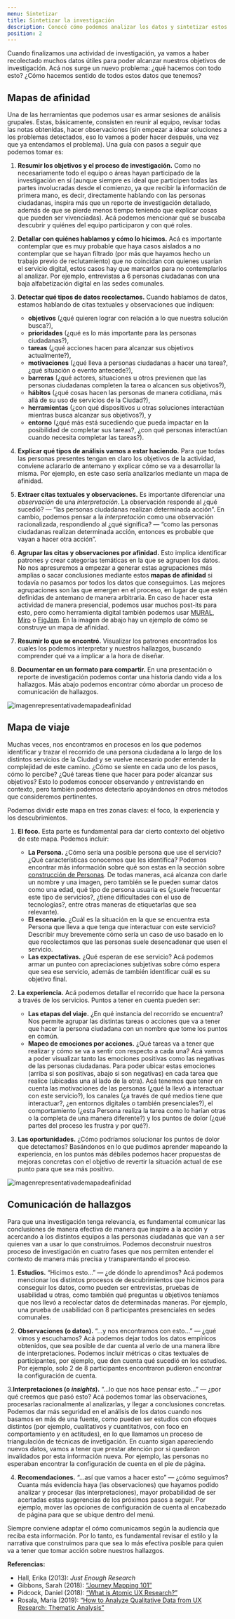 ```yaml
---
menu: Sintetizar
title: Sintetizar la investigación
description: Conocé cómo podemos analizar los datos y sintetizar estos hallazgos de cuando profundizamos en conocer en quienes van a usar los servicios digitales.
position: 2
---
```


Cuando finalizamos una actividad de investigación, ya vamos a haber recolectado muchos datos útiles para poder alcanzar nuestros objetivos de investigación. Acá nos surge un nuevo problema: ¿qué hacemos con todo esto? ¿Cómo hacemos sentido de todos estos datos que tenemos?

## Mapas de afinidad

Una de las herramientas que podemos usar es armar sesiones de análisis grupales. Estas, básicamente, consisten en reunir al equipo, revisar todas las notas obtenidas, hacer observaciones (sin empezar a idear soluciones a los problemas detectados, eso lo vamos a poder hacer después, una vez que ya entendamos el problema). Una guía con pasos a seguir que podemos tomar es:

1. **Resumir los objetivos y el proceso de investigación.** Como no necesariamente todo el equipo o áreas hayan participado de la investigación en sí (aunque siempre es ideal que participen todas las partes involucradas desde el comienzo, ya que recibir la información de primera mano, es decir, directamente hablando con las personas ciudadanas, inspira más que un reporte de investigación detallado, además de que se pierde menos tiempo teniendo que explicar cosas que pueden ser vivenciadas). Acá podemos mencionar qué se buscaba descubrir y quiénes del equipo participaron y con qué roles.

2. **Detallar con quiénes hablamos y cómo lo hicimos.** Acá es importante contemplar que es muy probable que haya casos aislados a no contemplar que se hayan filtrado (por más que hayamos hecho un trabajo previo de reclutamiento) que no coincidan con quienes usarían el servicio digital, estos casos hay que marcarlos para no contemplarlos al analizar. Por ejemplo, entrevistas a 6 personas ciudadanas con una baja alfabetización digital en las sedes comunales.

3. **Detectar qué tipos de datos recolectamos.** Cuando hablamos de datos, estamos hablando de citas textuales y observaciones que indiquen:
   - **objetivos** (¿qué quieren lograr con relación a lo que nuestra solución busca?),
   - **prioridades** (¿qué es lo más importante para las personas ciudadanas?),
   - **tareas** (¿qué acciones hacen para alcanzar sus objetivos actualmente?),
   - **motivaciones** (¿qué lleva a personas ciudadanas a hacer una tarea?, ¿qué situación o evento antecede?),
   - **barreras** (¿qué actores, situaciones u otros previenen que las personas ciudadanas completen la tarea o alcancen sus objetivos?),
   - **hábitos** (¿qué cosas hacen las personas de manera cotidiana, más allá de su uso de servicios de la Ciudad?),
   - **herramientas** (¿con qué dispositivos u otras soluciones interactúan mientras busca alcanzar sus objetivos?), y
   - **entorno** (¿qué más está sucediendo que pueda impactar en la posibilidad de completar sus tareas?, ¿con qué personas interactúan cuando necesita completar las tareas?).

4. **Explicar qué tipos de análisis vamos a estar haciendo.** Para que todas las personas presentes tengan en claro los objetivos de la actividad, conviene aclararlo de antemano y explicar cómo se va a desarrollar la misma. Por ejemplo, en este caso sería analizarlos mediante un mapa de afinidad.

5. **Extraer citas textuales y observaciones.** Es importante diferenciar una _observación_ de una _interpretación_. La observación responde al ¿qué sucedió? — “las personas ciudadanas realizan determinada acción”. En cambio, podemos pensar a la _interpretación_ como una observación racionalizada, respondiendo al ¿qué significa? — “como las personas ciudadanas realizan determinada acción, entonces es probable que vayan a hacer otra acción”.

6. **Agrupar las citas y observaciones por afinidad.** Esto implica identificar patrones y crear categorías temáticas en la que se agrupen los datos. No nos apresuremos a empezar a generar estas agrupaciones más amplias o sacar conclusiones mediante estos **mapas de afinidad** si todavía no pasamos por todos los datos que conseguimos. Las mejores agrupaciones son las que emergen en el proceso, en lugar de que estén definidas de antemano de manera arbitraria. En caso de hacer esta actividad de manera presencial, podemos usar muchos post-its para esto, pero como herramienta digital también podemos usar [MURAL](https://www.mural.co/), [Miro](https://miro.com/es/) o [FigJam](https://www.figma.com/figjam/). En la imagen de abajo hay un ejemplo de cómo se construye un mapa de afinidad.

7. **Resumir lo que se encontró.** Visualizar los patrones encontrados los cuales los podemos interpretar y nuestros hallazgos, buscando comprender qué va a implicar a la hora de diseñar.

8. **Documentar en un formato para compartir.** En una presentación o reporte de investigación podemos contar una historia dando vida a los hallazgos. Más abajo podemos encontrar cómo abordar un proceso de comunicación de hallazgos.

![imagenrepresentativademapadeafinidad](/creamos_experiencias/usabilidad/investigacion-02.png)

## Mapa de viaje

Muchas veces, nos encontramos en procesos en los que podemos identificar y trazar el recorrido de una persona ciudadana a lo largo de los distintos servicios de la Ciudad y se vuelve necesario poder entender la complejidad de este camino. ¿Cómo se siente en cada uno de los pasos, cómo lo percibe? ¿Qué tareas tiene que hacer para poder alcanzar sus objetivos? Esto lo podemos conocer observando y entrevistando en contexto, pero también podemos detectarlo apoyándonos en otros métodos que consideremos pertinentes.

Podemos dividir este mapa en tres zonas claves: el foco, la experiencia y los descubrimientos.

1. **El foco.** Esta parte es fundamental para dar cierto contexto del objetivo de este mapa. Podemos incluir:
   - **La Persona.** ¿Cómo sería una posible persona que use el servicio? ¿Qué características conocemos que les identifica? Podemos encontrar más información sobre qué son estas en la sección sobre [construcción de Personas](https://gcba.github.io/estandares/creamos_experiencias/usabilidad/construir_personajes/). De todas maneras, acá alcanza con darle un nombre y una imagen, pero también se le pueden sumar datos como una edad, qué tipo de persona usuaria es (¿suele frecuentar este tipo de servicios?, ¿tiene dificultades con el uso de tecnologías?, entre otras maneras de etiquetarlas que sea relevante).
   - **El escenario.** ¿Cuál es la situación en la que se encuentra esta Persona que lleva a que tenga que interactuar con este servicio? Describir muy brevemente cómo sería un caso de uso basado en lo que recolectamos que las personas suele desencadenar que usen el servicio.
   - **Las expectativas.** ¿Qué esperan de ese servicio? Acá podemos armar un punteo con apreciaciones subjetivas sobre cómo espera que sea ese servicio, además de también identificar cuál es su objetivo final.

2. **La experiencia.** Acá podemos detallar el recorrido que hace la persona a través de los servicios. Puntos a tener en cuenta pueden ser:
   - **Las etapas del viaje.** ¿En qué instancia del recorrido se encuentra? Nos permite agrupar las distintas tareas o acciones que va a tener que hacer la persona ciudadana con un nombre que tome los puntos en común.
   - **Mapeo de emociones por acciones.** ¿Qué tareas va a tener que realizar y cómo se va a sentir con respecto a cada una? Acá vamos a poder visualizar tanto las emociones positivas como las negativas de las personas ciudadanas. Para poder ubicar estas emociones (arriba si son positivas, abajo si son negativas) en cada tarea que realice (ubicadas una al lado de la otra). Acá tenemos que tener en cuenta las motivaciones de las personas (¿qué la llevó a interactuar con este servicio?), los canales (¿a través de qué medios tiene que interactuar?, ¿en entornos digitales o también presenciales?), el comportamiento (¿esta Persona realiza la tarea como lo harían otras o la completa de una manera diferente?) y los puntos de dolor (¿qué partes del proceso les frustra y por qué?).

3. **Las oportunidades.** ¿Cómo podríamos solucionar los puntos de dolor que detectamos? Basándonos en lo que pudimos aprender mapeando la experiencia, en los puntos más débiles podemos hacer propuestas de mejoras concretas con el objetivo de revertir la situación actual de ese punto para que sea más positivo.

![imagenrepresentativademapadeafinidad](/creamos_experiencias/usabilidad/investigacion-01.png)

## Comunicación de hallazgos

Para que una investigación tenga relevancia, es fundamental comunicar las conclusiones de manera efectiva de manera que inspire a la acción y acercando a los distintos equipos a las personas ciudadanas que van a ser quienes van a usar lo que construimos. Podemos deconstruir nuestros proceso de investigación en cuatro fases que nos permiten entender el contexto de manera más precisa y transparentando el proceso.

1. **Estudios.** “Hicimos esto…” — ¿de dónde lo aprendimos? Acá podemos mencionar los distintos procesos de descubrimientos que hicimos para conseguir los datos, como pueden ser entrevistas, pruebas de usabilidad u otras, como también qué preguntas u objetivos teníamos que nos llevó a recolectar datos de determinadas maneras. Por ejemplo, una prueba de usabilidad con 8 participantes presenciales en sedes comunales.

2. **Observaciones (o datos).** “…y nos encontramos con esto…” — ¿qué vimos y escuchamos? Acá podemos dejar todos los datos empíricos obtenidos, que sea posible de dar cuenta al verlo de una manera libre de interpretaciones. Podemos incluir métricas o citas textuales de participantes, por ejemplo, que den cuenta qué sucedió en los estudios. Por ejemplo, solo 2 de 8 participantes encontraron pudieron encontrar la configuración de cuenta.

3.**Interpretaciones (o _insights_).** “…lo que nos hace pensar esto…” — ¿por qué creemos que pasó esto? Acá podemos tomar las observaciones, procesarlas racionalmente al analizarlas, y llegar a conclusiones concretas. Podemos dar más seguridad en el análisis de los datos cuando nos basamos en más de una fuente, como pueden ser estudios con efoques distintos (por ejemplo, cualitativos y cuantitativos, con foco en comportamiento y en actitudes), en lo que llamamos un proceso de triangulación de técnicas de invetigación. En cuanto sigan apareciendo nuevos datos, vamos a tener que prestar atención por si quedaron invalidados por esta información nueva. Por ejemplo, las personas no esperaban encontrar la configuración de cuenta en el pie de página.

4. **Recomendaciones.** “…así que vamos a hacer esto” — ¿cómo seguimos? Cuanta más evidencia haya (las observaciones) que hayamos podido analizar y procesar (las interpretaciones), mayor probabilidad de ser acertadas estas sugerencias de los próximos pasos a seguir. Por ejemplo, mover las opciones de configuración de cuenta al encabezado de página para que se ubique dentro del menú.

Siempre conviene adaptar el cómo comunicamos según la audiencia que reciba esta información. Por lo tanto, es fundamental revisar el estilo y la narrativa que construimos para que sea lo más efectiva posible para quien va a tener que tomar acción sobre nuestros hallazgos.

**Referencias:**

- Hall, Erika (2013): _Just Enough Research_
- Gibbons, Sarah (2018): [“Journey Mapping 101”](https://www.nngroup.com/articles/journey-mapping-101/)
- Pidcock, Daniel (2018): [“What is Atomic UX Research?”](https://blog.prototypr.io/what-is-atomic-research-e5d9fbc1285c)
- Rosala, Maria (2019): [“How to Analyze Qualitative Data from UX Research: Thematic Analysis”](https://www.nngroup.com/articles/thematic-analysis/)

